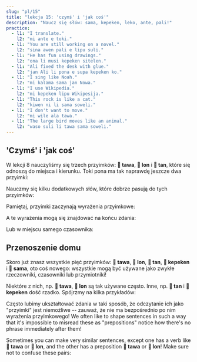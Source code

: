 ```yaml
---
slug: "pl/15"
title: "lekcja 15: 'czymś' i 'jak coś'"
description: "Naucz się słów: sama, kepeken, leko, ante, pali!"
practice:
  - l1: "I translate."
    l2: "mi ante e toki."
  - l1: "You are still working on a novel."
    l2: "sina awen pali e lipu suli."
  - l1: "He has fun using drawings."
    l2: "ona li musi kepeken sitelen."
  - l1: "Ali fixed the desk with glue."
    l2: "jan Ali li pona e supa kepeken ko."
  - l1: "I sing like Noah."
    l2: "mi kalama sama jan Nowa."
  - l1: "I use Wikipedia."
    l2: "mi kepeken lipu Wikipesija."
  - l1: "This rock is like a cat."
    l2: "kiwen ni li sama soweli."
  - l1: "I don't want to move."
    l2: "mi wile ala tawa."
  - l1: "The large bird moves like an animal."
    l2: "waso suli li tawa sama soweli."
---
```



## 'Czymś' i 'jak coś'

W lekcji 8 nauczyliśmy się trzech przyimków: **󱥩 tawa**, **󱤬 lon** i **󱥧 tan**, które się odnoszą do miejsca i kierunku. Toki pona ma tak naprawdę jeszcze dwa przyimki:

<List>
  <Word sl="kepeken" m="przy użyciu, za pomocą" />
  <Word sl="sama" m="podobny do, taki sam jak" />
</List>

Nauczmy się kilku dodatkowych słów, które dobrze pasują do tych przyimków:

<List>
  <Word sl="ante" m="zmienić; inny" />
  <Word sl="pali" m="pracować, budować" />
  <Word sl="leko" m="cegła, klocek" />
</List>

Pamiętaj, przyimki zaczynają wyrażenia przyimkowe:

<List>
  <Word sl="sama sina" m="tak samo jak ty" />
  <Word sl="kepeken toki" m="za pomocą języka" />
  <Word sl="kepeken ilo ante" m="innym narzędziem" />
</List>

A te wyrażenia mogą się znajdować na końcu zdania:

<List>
  <Sentence sl="mi toki sama sina." m="Mówię tak jak ty." />
  <Sentence sl="mi pali e leko kepeken ilo." m="Robię cegły za pomocą narzędzia." />
</List>

Lub w miejscu samego czasownika:

<List>
  <Sentence sl="ona li sama sina." m="Ona jest taka jak ty." />
  <Sentence sl="ona li kepeken ilo." m="On używa narzędzia." />
</List>

## Przenoszenie domu

Skoro już znasz wszystkie pięć przyimków: **󱥩 tawa**, **󱤬 lon**, **󱥧 tan**, **󱤙 kepeken** i **󱥖 sama**, oto coś nowego: wszystkie mogą być używane jako zwykłe rzeczowniki, czasowniki lub przymiotniki!

<List>
  <Word sl="tawa" m="ruszać; ruch; ruchomy" />
  <Word sl="lon" m="prawdziwy, rzeczywisty, istniejący" />
  <Word sl="tan" m="powód, pochodzenie" />
  <Word sl="kepeken" m="użycie" />
  <Word sl="sama" m="podobny, taki sam" />
</List>

Niektóre z nich, np. **󱥩 tawa**, **󱤬 lon** są tak używane często. Inne, np. **󱥧 tan** i **󱤙 kepeken** dość rzadko. Spójrzmy na kilka przykładów:

<List>
  <Sentence sl="sona mi li sama." m="Moja wiedza jest podobna." />
  <Sentence
    sl="toki sina li lon."
    m="Twoja mowa jest prawdziwa.<br />(To, co mówisz, jest prawdą.)"
  />
  <Sentence
    sl="mi wile lukin e sitelen tawa."
    m="Chcę obejrzeć ruchomy obraz. (klip wideo, film)"
  />
  <Sentence sl="mi sona ala e tan." m="Nie znam powodu." />
</List>

Często lubimy ukształtować zdania w taki sposób, że odczytanie ich jako "przyimki" jest niemożliwe -- zauważ, że nie ma bezpośrednio po nim wyrażenia przyimkowego!
We often like to shape sentences in such a way that it's impossible to misread these as "prepositions" notice how there's no phrase immediately after them!

Sometimes you can make very similar sentences, except one has a verb like **󱥩 tawa** or **󱤬 lon**, and the other has a preposition **󱥩 tawa** or **󱤬 lon**!
Make sure not to confuse these pairs:

<List>
  <Sentence
    sl="jan li tawa tomo."
    m="Ktoś idzie do domu. (przyimek)"
  />
  <Sentence sl="jan li tawa e tomo." m="Ktoś przenosi dom. (czasownik)" />
  <Sentence sl="mi lon ma." m="Jestem na lądzie. (przyimek)" />
  <Sentence
    sl="mi lon e ma."
    m="I summon land into reality.<br />I establish a territory. (verb)"
  />
</List>

<Practice exercises={frontmatter.practice} client:load />
